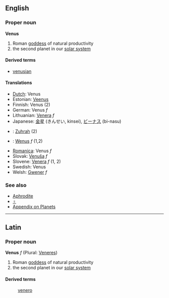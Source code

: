 ==English==
===Proper noun===
'''Venus'''

# Roman [[goddess]] of natural productivity
# the second planet in our [[solar system]]

==== Derived terms ====
*[[venusian]]<!-- capitalisation? -->

==== Translations ====
*[[Dutch]]: Venus
*Estonian: [[Veenus]]
*Finnish: Venus (2)
*German: Venus ''f''
*Lithuanian: [[Venera]] ''f''
*Japanese: [[金星]] (きんせい, kinsei), [[ビーナス]] (bi-nasu)
*{{ms}}: [[Zuhrah]] (2)
*{{pl}}: [[Wenus]] ''f'' (1,2)
*[[Romanica]]: Venus ''f''
*Slovak: [[Venuša]] ''f''
*Slovene: [[Venera]] ''f'' (1, 2)
*Swedish: Venus
*Welsh: [[Gwener]] ''f''

=== See also ===
*[[Aphrodite]]
*[[♀]]
*[[Wiktionary_Appendix:Planets|Appendix on Planets]]

----

==Latin==
===Proper noun===
'''Venus''' ''f'' (Plural: [[Veneres]])

# Roman [[goddess]] of natural productivity
# the second planet in our [[solar system]]

====Derived terms====
:[[venero]]